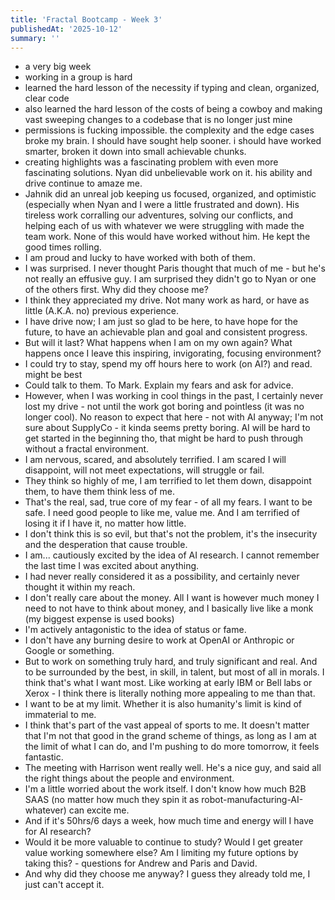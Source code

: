 ```yaml
---
title: 'Fractal Bootcamp - Week 3'
publishedAt: '2025-10-12'
summary: ''
---
```


* a very big week
* working in a group is hard
* learned the hard lesson of the necessity if typing and clean, organized, clear code
* also learned the hard lesson of the costs of being a cowboy and making vast sweeping changes to a codebase that is no longer just mine
* permissions is fucking impossible. the complexity and the edge cases broke my brain. I should have sought help sooner. i should have worked smarter, broken it down into small achievable chunks.
* creating highlights was a fascinating problem with even more fascinating solutions. Nyan did unbelievable work on it. his ability and drive continue to amaze me.
* Jahnik did an unreal job keeping us focused, organized, and optimistic (especially when Nyan and I were a little frustrated and down). His tireless work corralling our adventures, solving our conflicts, and helping each of us with whatever we were struggling with made the team work. None of this would have worked without him. He kept the good times rolling.
* I am proud and lucky to have worked with both of them.
* I was surprised. I never thought Paris thought that much of me - but he's not really an effusive guy. I am surprised they didn't go to Nyan or one of the others first. Why did they choose me?
* I think they appreciated my drive. Not many work as hard, or have as little (A.K.A. no) previous experience.
* I have drive now; I am just so glad to be here, to have hope for the future, to have an achievable plan and goal and consistent progress. 
* But will it last? What happens when I am on my own again? What happens once I leave this inspiring, invigorating, focusing environment?
* I could try to stay, spend my off hours here to work (on AI?) and read. might be best
* Could talk to them. To Mark. Explain my fears and ask for advice.
* However, when I was working in cool things in the past, I certainly never lost my drive - not until the work got boring and pointless (it was no longer cool). No reason to expect that here - not with AI anyway; I'm not sure about SupplyCo - it kinda seems pretty boring. AI will be hard to get started in the beginning tho, that might be hard to push through without a fractal environment.
* I am nervous, scared, and absolutely terrified. I am scared I will disappoint, will not meet expectations, will struggle or fail.
* They think so highly of me, I am terrified to let them down, disappoint them, to have them think less of me.
* That's the real, sad, true core of my fear - of all my fears. I want to be safe. I need good people to like me, value me. And I am terrified of losing it if I have it, no matter how little.
* I don't think this is so evil, but that's not the problem, it's the insecurity and the desperation that cause trouble. 
* I am... cautiously excited by the idea of AI research. I cannot remember the last time I was excited about anything. 
* I had never really considered it as a possibility, and certainly never thought it within my reach.
* I don't really care about the money. All I want is however much money I need to not have to think about money, and I basically live like a monk (my biggest expense is used books)
* I'm actively antagonistic to the idea of status or fame.
* I don't have any burning desire to work at OpenAI or Anthropic or Google or something.
* But to work on something truly hard, and truly significant and real. And to be surrounded by the best, in skill, in talent, but most of all in morals. I think that's what I want most. Like working at early IBM or Bell labs or Xerox - I think there is literally nothing more appealing to me than that.
* I want to be at my limit. Whether it is also humanity's limit is kind of immaterial to me.
* I think that's part of the vast appeal of sports to me. It doesn't matter that I'm not that good in the grand scheme of things, as long as I am at the limit of what I can do, and I'm pushing to do more tomorrow, it feels fantastic.
* The meeting with Harrison went really well. He's a nice guy, and said all the right things about the people and environment.
* I'm a little worried about the work itself. I don't know how much B2B SAAS (no matter how much they spin it as robot-manufacturing-AI-whatever) can excite me.
* And if it's 50hrs/6 days a week, how much time and energy will I have for AI research?
* Would it be more valuable to continue to study? Would I get greater value working somewhere else? Am I limiting my future options by taking this? - questions for Andrew and Paris and David.
* And why did they choose me anyway? I guess they already told me, I just can't accept it.